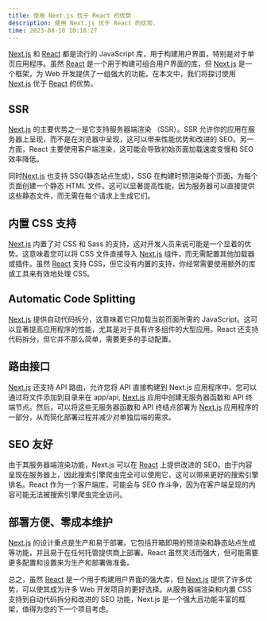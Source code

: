 ```yaml
---
title: 使用 Next.js 优于 React 的优势
description: 使用 Next.js 优于 React 的优势.
time: 2023-08-10 10:18:27
---
```


[Next.js](https://nextjs.org/docs) 和 [React](https://react.dev/) 都是流行的 JavaScript 库，用于构建用户界面，特别是对于单页应用程序。虽然 [React](https://react.dev/) 是一个用于构建可组合用户界面的库，但 [Next.js](https://nextjs.org/docs) 是一个框架，为 Web 开发提供了一组强大的功能。在本文中，我们将探讨使用 [Next.js](https://nextjs.org/docs) 优于 [React](https://react.dev/) 的优势。

## SSR

[Next.js](https://nextjs.org/docs) 的主要优势之一是它支持服务器端渲染 （SSR）。SSR 允许你的应用在服务器上呈现，而不是在浏览器中呈现，这可以带来性能优势和改进的 SEO。另一方面，React 主要使用客户端渲染，这可能会导致初始页面加载速度变慢和 SEO 效率降低。

同时[Next.js](https://nextjs.org/docs) 也支持 SSG(静态站点生成)，SSG 在构建时预渲染每个页面，为每个页面创建一个静态 HTML 文件。这可以显著提高性能，因为服务器可以直接提供这些静态文件，而无需在每个请求上生成它们。

## 内置 CSS 支持

[Next.js](https://nextjs.org/docs) 内置了对 CSS 和 Sass 的支持，这对开发人员来说可能是一个显着的优势。这意味着您可以将 CSS 文件直接导入 [Next.js](https://nextjs.org/docs) 组件，而无需配置其他加载器或插件。虽然 [React](https://react.dev/) 支持 CSS，但它没有内置的支持，你经常需要使用额外的库或工具来有效地处理 CSS。

## Automatic Code Splitting

[Next.js](https://nextjs.org/docs) 提供自动代码拆分，这意味着它只加载当前页面所需的 JavaScript。这可以显著提高应用程序的性能，尤其是对于具有许多组件的大型应用。React 还支持代码拆分，但它并不那么简单，需要更多的手动配置。

## 路由接口

[Next.js](https://nextjs.org/docs) 还支持 API 路由，允许您将 API 直接构建到 Next.js 应用程序中。您可以通过将文件添加到目录来在 app/api, [Next.js](https://nextjs.org/docs) 应用中创建无服务器函数和 API 终端节点。然后，可以将这些无服务器函数和 API 终结点部署为 [Next.js](https://nextjs.org/docs) 应用程序的一部分，从而简化部署过程并减少对单独后端的需求。

## SEO 友好

由于其服务器端渲染功能，Next.js 可以在 [React](https://react.dev/) 上提供改进的 SEO。由于内容呈现在服务器上，因此搜索引擎爬虫完全可以使用它，这可以带来更好的搜索引擎排名。React 作为一个客户端库，可能会与 SEO 作斗争，因为在客户端呈现的内容可能无法被搜索引擎爬虫完全访问。

## 部署方便、零成本维护

[Next.js](https://nextjs.org/docs) 的设计重点是生产和易于部署。它包括开箱即用的预渲染和静态站点生成等功能，并且易于在任何托管提供商上部署。React 虽然灵活而强大，但可能需要更多配置和设置来为生产和部署做准备。

总之，虽然 [React](https://react.dev/) 是一个用于构建用户界面的强大库，但 [Next.js](https://nextjs.org/docs) 提供了许多优势，可以使其成为许多 Web 开发项目的更好选择。从服务器端渲染和内置 CSS 支持到自动代码拆分和改进的 SEO 功能，Next.js 是一个强大且功能丰富的框架，值得为您的下一个项目考虑。
